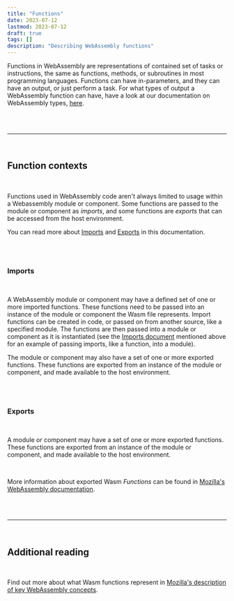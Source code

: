 ```yaml
---
title: "Functions"
date: 2023-07-12
lastmod: 2023-07-12
draft: true
tags: []
description: "Describing WebAssembly functions"
---
```


Functions in WebAssembly are representations of contained set of tasks or instructions, the same as functions, methods, or subroutines in most programming languages. Functions can have in-parameters, and they can have an output, or just perform a task. For what types of output a WebAssembly function can have, have a look at our documentation on WebAssembly types, [here](/wasm/concepts-and-features/1-types).

<br/>

<br/>

---

<br />

## Function contexts

<br />

Functions used in WebAssembly code aren't always limited to usage within a Webassembly module or component. Some functions are passed to the module or component as *imports*, and some functions are *exports* that can be accessed from the host environment.

You can read more about [Imports](/wasm/building-blocks/1-imports) and [Exports](/wasm/building-blocks/2-exports) in this documentation.

<br />

<br />

### Imports

<br/>

A WebAssembly module or component may have a defined set of one or more imported functions. These functions need to be passed into an instance of the module or component the Wasm file represents. Import functions can be created in code, or passed on from another source, like a specified module. The functions are then passed into a module or component as it is instantiated (see the [Imports document](/wasm/building-blocks/1-imports) mentioned above for an example of passing imports, like a function, into a module).

The module or component may also have a set of one or more exported functions. These functions are exported from an instance of the module or component, and made available to the host environment.


<br />

<br />

### Exports

<br />

A module or component may have a set of one or more exported functions. These functions are exported from an instance of the module or component, and made available to the host environment.

<br />

More information about exported Wasm _Functions_ can be found in [Mozilla's WebAssembly documentation](https://developer.mozilla.org/en-US/docs/WebAssembly/Exported_functions).

<br />

<br />

---

<br />

## Additional reading

<br />

Find out more about what Wasm functions represent in [Mozilla's description of key WebAssembly concepts](https://developer.mozilla.org/en-US/docs/WebAssembly/Concepts#webassembly_key_concepts).

